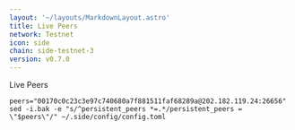 ```yaml
---
layout: '~/layouts/MarkdownLayout.astro'
title: Live Peers
network: Testnet
icon: side
chain: side-testnet-3
version: v0.7.0
---
```

Live Peers 

```
peers="00170c0c23c3e97c740680a7f881511faf68289a@202.182.119.24:26656"
sed -i.bak -e "s/^persistent_peers *=.*/persistent_peers = \"$peers\"/" ~/.side/config/config.toml
```
